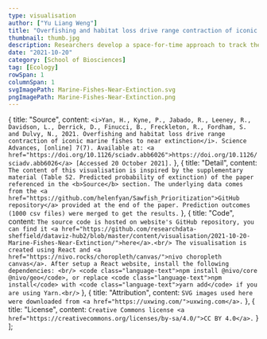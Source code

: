 ```yaml
---
type: visualisation
author: ["Yu Liang Weng"]
title: "Overfishing and habitat loss drive range contraction of iconic marine fishes to near extinction"
thumbnail: thumb.jpg
description: Researchers develop a space-for-time approach to track the spatial contraction and drivers of decline of sawfishes. These iconic and endangered shark-like rays were once found in warm, coastal waters of 90 nations and are now presumed extinct in more than half (n = 46). Researchers also predict that sawfishes are gone from at least nine additional nations.
date: "2021-10-20"
category: [School of Biosciences]
tag: [Ecology]
rowSpan: 1
columnSpan: 1
svgImagePath: Marine-Fishes-Near-Extinction.svg
pngImagePath: Marine-Fishes-Near-Extinction.png
---
```



<ExtinctionMap />

<VisPagination mdx={props.mdx}>
  <EmbedCode localPath="svgImagePath" />
</VisPagination>
<VisDetail mdx={props.mdx} />

  {
    title: "Source",
    content: `<i>Yan, H., Kyne, P., Jabado, R., Leeney, R., Davidson, L., Derrick, D., Finucci, B., Freckleton, R., Fordham, S. and Dulvy, N., 2021. Overfishing and habitat loss drive range contraction of iconic marine fishes to near extinction</i>. Science Advances, [online] 7(7). Available at: <a href="https://doi.org/10.1126/sciadv.abb6026">https://doi.org/10.1126/sciadv.abb6026</a> [Accessed 20 October 2021].`
  },
  {
    title: "Detail",
    content: `The content of this visualisation is inspired by the supplementary material (Table S2. Predicted probability of extinction) of the paper referenced in the <b>Source</b> section. The underlying data comes from the <a href="https://github.com/helenfyan/Sawfish_Prioritization">GitHub repository</a> provided at the end of the paper. Prediction outcomes (1000 csv files) were merged to get the results.`
  },
  {
    title: "Code",
    content: `The source code is hosted on website's GitHub repository, you can find it <a href="https://github.com/researchdata-sheffield/dataviz-hub2/blob/master/content/visualisation/2021-10-20-Marine-Fishes-Near-Extinction/">here</a>.<br/>
    The visualisation is created using React and <a href="https://nivo.rocks/choropleth/canvas/">nivo choropleth canvas</a>. After setup a React website, install the following dependencies: <br/>
    <code class="language-text">npm install @nivo/core @nivo/geo</code>, or replace <code class="language-text">npm install</code> with <code class="language-text">yarn add</code> if you are using Yarn.<br/>`
  },
  {
    title: "Attribution",
    content: `SVG images used here were downloaded from <a href="https://uxwing.com/">uxwing.com</a>.`
  },
  {
    title: "License",
    content: `Creative Commons license <a href="https://creativecommons.org/licenses/by-sa/4.0/">CC BY 4.0</a>.`
  }
];

<VisDiv>
  <Tab data={data} />
</VisDiv>
